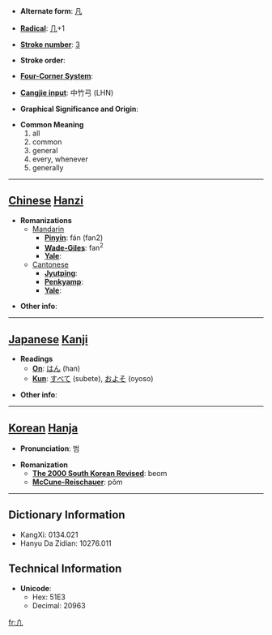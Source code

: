* '''Alternate form''': [[凡]]

* '''[[Wiktionary:Chinese radical index| Radical]]''': [[Wiktionary:Chinese radical index 几|几]]+1

* '''[[Wiktionary:Chinese total strokes index|Stroke number]]''': [[Wiktionary:Chinese total strokes index 3|3]]

* '''Stroke order''': 

* '''[[Wiktionary:Chinese four corner index|Four-Corner System]]''': 

* '''[[Wiktionary:Chinese Cangjie index|Cangjie input]]''': 中竹弓 (LHN)

* '''Graphical Significance and Origin''': 

* '''Common Meaning'''
*#all
*# common
*# general
*# every, whenever
*# generally


----

== [[Chinese]] [[Hanzi]] ==

* '''Romanizations'''
** [[Mandarin]]
*** '''[[Pinyin]]''': fán (fan2)
*** '''[[Wade-Giles]]''': fan<sup>2</sup>
*** '''[[Yale]]''': 
**[[Cantonese]]
***'''[[Jyutping]]''':
***'''[[Penkyamp]]''': 
***'''[[Yale]]''': 

* '''Other info''': 

----

== [[Japanese]] [[Kanji]] ==

* '''Readings'''
** '''[[On]]''': [[はん]] (han)
** '''[[Kun]]''': [[すべて]] (subete), [[およそ]] (oyoso)

* '''Other info''':  

----

== [[Korean]] [[Hanja]] ==

* '''Pronunciation''': 범

* '''Romanization'''
** '''[[The 2000 South Korean Revised Romanization|The 2000 South Korean Revised]]''': beom
** '''[[McCune-Reischauer]]''': pŏm

----

== Dictionary Information ==

* KangXi: 0134.021
* Hanyu Da Zidian: 10276.011

== Technical Information ==

* '''Unicode''':
** Hex: 51E3
** Decimal: 20963

[[fr:凣]]